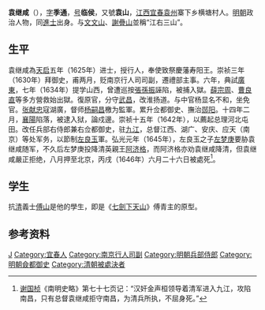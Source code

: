 '''袁继咸'''（{{bd|1593年||1646年|catIdx=Y袁}}），[[表字|字]]'''季通'''，[[号|号]]'''临侯'''，又號'''袁山'''，[[江西|江西]][[宜春市|宜春]][[袁州_(古代)|袁州]]寨下乡横塘村人。[[明朝|明朝]]政治人物，同[[進士|進士]]出身。与[[文天祥|文文山]]、[[謝疊山|謝疊山]]並稱“江右三山”。

== 生平 ==
袁继咸為[[天启_(明朝)|天启]]五年（1625年）进士，授行人，奉使致祭慶藩寿阳王。崇祯三年（1630年）拜御史，甫两月，贬南京行人司司副，遷禮部主事。六年，典試[[廣東|廣東]]，七年（1634年）提学山西，曾遭巡按[[張孫振_(崇禎進士)|張孫振]]誣陷，被捕入獄。[[薛宗周|薛宗周]]、[[曹良直|曹良直]]等多方營救始出獄。復原官，分守[[武昌|武昌]]，改淮扬道。与中官杨显名不和，坐免官。[[张献忠|张献忠]]寇湖廣，督师[[杨嗣昌|杨嗣昌]]檄为監軍。累升佥都御史、撫治[[郧阳|郧阳]]。十四年二月，[[襄陽|襄陽]]陷落，被逮入狱，論戍邊。崇祯十五年（1642年），以薦起总理河北屯田。改任兵部右侍郎兼右佥都御史，驻[[九江|九江]]，总督江西、湖广、安庆、应天（南京）等处军务，以節制[[左良玉|左良玉]]軍。弘光元年（1645年），左良玉之子[[左梦庚|左梦庚]]要胁袁继咸随军，不久后左梦庚投降清英親王[[阿济格|阿济格]]，而阿济格亦劝袁继咸降清，但袁继咸嚴正拒绝，八月押至北京，丙戌（1646年）六月二十六日被處死<ref>[[谢国桢|谢国桢]]《南明史略》第七十七页记：“汉奸金声桓领导着清军进入九江，攻陷南昌，只有总督袁继咸拒守南昌，为清兵所执，不屈身死。”</ref>。

== 学生 ==
抗[[清|清]]義士[[傅山|傅山]]是他的學生，即是《[[七劍下天山|七劍下天山]]》傅青主的原型。

== 参考资料 ==
{{reflist}}

{{並稱|江右三山|[[文天祥|文天祥]]（文山） - [[謝枋得|謝枋得]]（疊山） - [[袁繼咸|袁繼咸]]（袁山）}}
{{天啓五年乙丑科殿試金榜}}
{{明清之际江西诸子}}

{{Authority control}}
{{DEFAULTSORT:Yuan袁}}
[[Category:袁姓|J]]
[[Category:宜春人|Category:宜春人]]
[[Category:南京行人司副|Category:南京行人司副]]
[[Category:明朝兵部侍郎|Category:明朝兵部侍郎]]
[[Category:明朝僉都御史|Category:明朝僉都御史]]
[[Category:清朝被處決者|Category:清朝被處決者]]